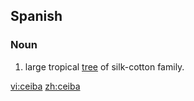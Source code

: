 ==Spanish==

===Noun===
{{es-noun-f}}

# large tropical [[tree]] of silk-cotton family.

[[vi:ceiba]]
[[zh:ceiba]]